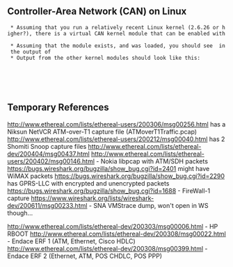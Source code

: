 ==Controller-Area Network (CAN) on Linux==
  * Assuming that you run a relatively recent Linux kernel (2.6.26 or higher?), there is a virtual CAN kernel module that can be enabled with {{{modprobe can can-raw vcan}}}
  * Assuming that the module exists, and was loaded, you should see {{{vcan: Virtual CAN interface driver}}} in the output of {{{dmesg}}}
  * Output from the other kernel modules should look like this:
{{{vcan: Virtual CAN interface driver}}}<br/>{{{can: controller area network core (rev 20081130 abi 8)}}}<br/>{{{NET: Registered protocol family 29}}}<br/>{{{can: raw protocol (rev 20081130)}}}


==Temporary References==
http://www.ethereal.com/lists/ethereal-users/200306/msg00256.html has a Niksun NetVCR ATM-over-T1 capture file (ATMoverT1Traffic.pcap)
http://www.ethereal.com/lists/ethereal-users/200212/msg00040.html has 2 Shomiti Snoop capture files
http://www.ethereal.com/lists/ethereal-dev/200404/msg00437.html
http://www.ethereal.com/lists/ethereal-users/200402/msg00146.html - Nokia libpcap with ATM/SDH packets
https://bugs.wireshark.org/bugzilla/show_bug.cgi?id=2401 might have WiMAX packets
https://bugs.wireshark.org/bugzilla/show_bug.cgi?id=2290 has GPRS-LLC with encrypted and unencrypted packets
https://bugs.wireshark.org/bugzilla/show_bug.cgi?id=1688 - FireWall-1 capture
https://www.wireshark.org/lists/wireshark-dev/200611/msg00233.html - SNA VMStrace dump, won't open in WS though...

http://www.ethereal.com/lists/ethereal-dev/200303/msg00006.html - HP RBOOT
http://www.ethereal.com/lists/ethereal-dev/200308/msg00022.html - Endace ERF 1 (ATM, Ethernet, Cisco HDLC)
http://www.ethereal.com/lists/ethereal-dev/200308/msg00399.html - Endace ERF 2 (Ethernet, ATM, POS CHDLC, POS PPP)